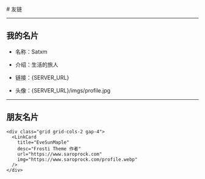 
<BaseLayout title="友链">
  <BaseCard title="友链">
# 友链

---

## 我的名片

- 名称：Satxm

- 介绍：生活的旅人

- 链接：{SERVER_URL}

- 头像：{SERVER_URL}/imgs/profile.jpg

---
## 朋友名片

    <div class="grid grid-cols-2 gap-4">
      <LinkCard
        title="EveSunMaple"
        desc="Frosti Theme 作者"
        url="https://www.saroprock.com"
        img="https://www.saroprock.com/profile.webp"
      />
    </div>

  </BaseCard>
</BaseLayout>
